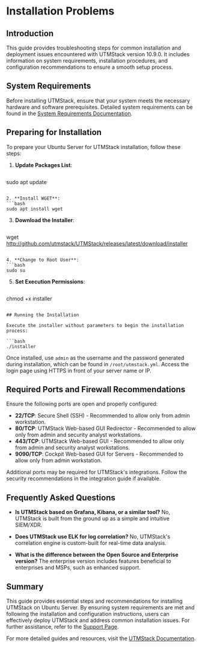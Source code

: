 # Installation Problems

## Introduction

This guide provides troubleshooting steps for common installation and deployment issues encountered with UTMStack version 10.9.0. It includes information on system requirements, installation procedures, and configuration recommendations to ensure a smooth setup process.

## System Requirements

Before installing UTMStack, ensure that your system meets the necessary hardware and software prerequisites. Detailed system requirements can be found in the [System Requirements Documentation](https://documentation.utmstack.com/v10/Installation/system_requirements).

## Preparing for Installation

To prepare your Ubuntu Server for UTMStack installation, follow these steps:

1. **Update Packages List**:
   ```bash
sudo apt update
   ```

2. **Install WGET**:
   ```bash
sudo apt install wget
   ```

3. **Download the Installer**:
   ```bash
wget http://github.com/utmstack/UTMStack/releases/latest/download/installer
   ```

4. **Change to Root User**:
   ```bash
sudo su
   ```

5. **Set Execution Permissions**:
   ```bash
chmod +x installer
   ```

## Running the Installation

Execute the installer without parameters to begin the installation process:

```bash
./installer
```

Once installed, use `admin` as the username and the password generated during installation, which can be found in `/root/utmstack.yml`. Access the login page using HTTPS in front of your server name or IP.

## Required Ports and Firewall Recommendations

Ensure the following ports are open and properly configured:

- **22/TCP**: Secure Shell (SSH) - Recommended to allow only from admin workstation.
- **80/TCP**: UTMStack Web-based GUI Redirector - Recommended to allow only from admin and security analyst workstations.
- **443/TCP**: UTMStack Web-based GUI - Recommended to allow only from admin and security analyst workstations.
- **9090/TCP**: Cockpit Web-based GUI for Servers - Recommended to allow only from admin workstation.

Additional ports may be required for UTMStack's integrations. Follow the security recommendations in the integration guide if available.

## Frequently Asked Questions

- **Is UTMStack based on Grafana, Kibana, or a similar tool?**
  No, UTMStack is built from the ground up as a simple and intuitive SIEM/XDR.

- **Does UTMStack use ELK for log correlation?**
  No, UTMStack's correlation engine is custom-built for real-time data analysis.

- **What is the difference between the Open Source and Enterprise version?**
  The enterprise version includes features beneficial to enterprises and MSPs, such as enhanced support.

## Summary

This guide provides essential steps and recommendations for installing UTMStack on Ubuntu Server. By ensuring system requirements are met and following the installation and configuration instructions, users can effectively deploy UTMStack and address common installation issues. For further assistance, refer to the [Support Page](https://support.utmstack.com).

For more detailed guides and resources, visit the [UTMStack Documentation](https://documentation.utmstack.com/v10/Getting%20started/introduction).
